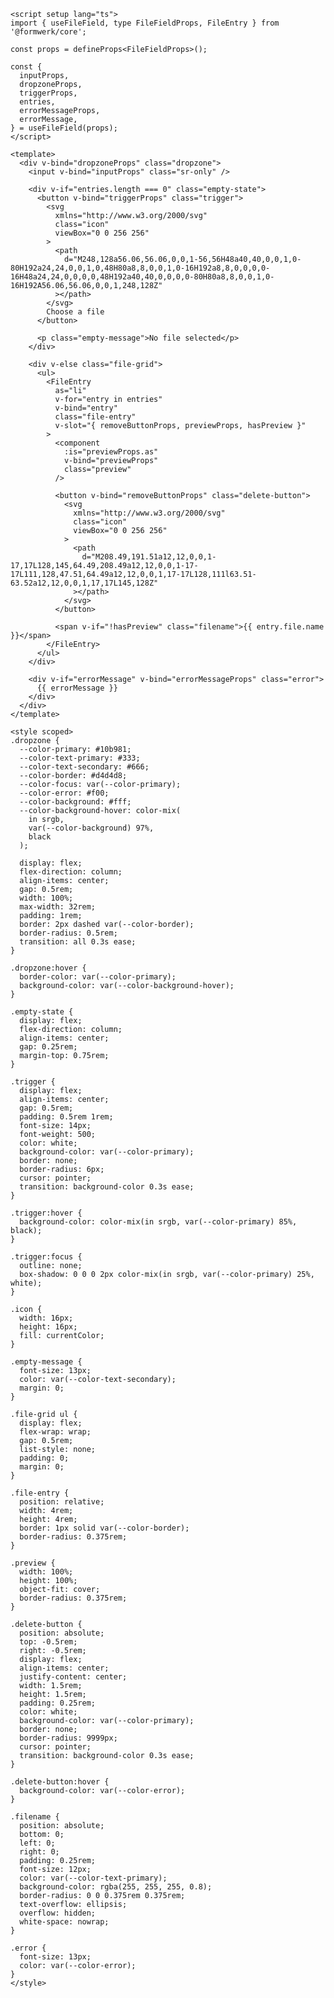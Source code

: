 ```vue
<script setup lang="ts">
import { useFileField, type FileFieldProps, FileEntry } from '@formwerk/core';

const props = defineProps<FileFieldProps>();

const {
  inputProps,
  dropzoneProps,
  triggerProps,
  entries,
  errorMessageProps,
  errorMessage,
} = useFileField(props);
</script>

<template>
  <div v-bind="dropzoneProps" class="dropzone">
    <input v-bind="inputProps" class="sr-only" />

    <div v-if="entries.length === 0" class="empty-state">
      <button v-bind="triggerProps" class="trigger">
        <svg
          xmlns="http://www.w3.org/2000/svg"
          class="icon"
          viewBox="0 0 256 256"
        >
          <path
            d="M248,128a56.06,56.06,0,0,1-56,56H48a40,40,0,0,1,0-80H192a24,24,0,0,1,0,48H80a8,8,0,0,1,0-16H192a8,8,0,0,0,0-16H48a24,24,0,0,0,0,48H192a40,40,0,0,0,0-80H80a8,8,0,0,1,0-16H192A56.06,56.06,0,0,1,248,128Z"
          ></path>
        </svg>
        Choose a file
      </button>

      <p class="empty-message">No file selected</p>
    </div>

    <div v-else class="file-grid">
      <ul>
        <FileEntry
          as="li"
          v-for="entry in entries"
          v-bind="entry"
          class="file-entry"
          v-slot="{ removeButtonProps, previewProps, hasPreview }"
        >
          <component
            :is="previewProps.as"
            v-bind="previewProps"
            class="preview"
          />

          <button v-bind="removeButtonProps" class="delete-button">
            <svg
              xmlns="http://www.w3.org/2000/svg"
              class="icon"
              viewBox="0 0 256 256"
            >
              <path
                d="M208.49,191.51a12,12,0,0,1-17,17L128,145,64.49,208.49a12,12,0,0,1-17-17L111,128,47.51,64.49a12,12,0,0,1,17-17L128,111l63.51-63.52a12,12,0,0,1,17,17L145,128Z"
              ></path>
            </svg>
          </button>

          <span v-if="!hasPreview" class="filename">{{ entry.file.name }}</span>
        </FileEntry>
      </ul>
    </div>

    <div v-if="errorMessage" v-bind="errorMessageProps" class="error">
      {{ errorMessage }}
    </div>
  </div>
</template>

<style scoped>
.dropzone {
  --color-primary: #10b981;
  --color-text-primary: #333;
  --color-text-secondary: #666;
  --color-border: #d4d4d8;
  --color-focus: var(--color-primary);
  --color-error: #f00;
  --color-background: #fff;
  --color-background-hover: color-mix(
    in srgb,
    var(--color-background) 97%,
    black
  );

  display: flex;
  flex-direction: column;
  align-items: center;
  gap: 0.5rem;
  width: 100%;
  max-width: 32rem;
  padding: 1rem;
  border: 2px dashed var(--color-border);
  border-radius: 0.5rem;
  transition: all 0.3s ease;
}

.dropzone:hover {
  border-color: var(--color-primary);
  background-color: var(--color-background-hover);
}

.empty-state {
  display: flex;
  flex-direction: column;
  align-items: center;
  gap: 0.25rem;
  margin-top: 0.75rem;
}

.trigger {
  display: flex;
  align-items: center;
  gap: 0.5rem;
  padding: 0.5rem 1rem;
  font-size: 14px;
  font-weight: 500;
  color: white;
  background-color: var(--color-primary);
  border: none;
  border-radius: 6px;
  cursor: pointer;
  transition: background-color 0.3s ease;
}

.trigger:hover {
  background-color: color-mix(in srgb, var(--color-primary) 85%, black);
}

.trigger:focus {
  outline: none;
  box-shadow: 0 0 0 2px color-mix(in srgb, var(--color-primary) 25%, white);
}

.icon {
  width: 16px;
  height: 16px;
  fill: currentColor;
}

.empty-message {
  font-size: 13px;
  color: var(--color-text-secondary);
  margin: 0;
}

.file-grid ul {
  display: flex;
  flex-wrap: wrap;
  gap: 0.5rem;
  list-style: none;
  padding: 0;
  margin: 0;
}

.file-entry {
  position: relative;
  width: 4rem;
  height: 4rem;
  border: 1px solid var(--color-border);
  border-radius: 0.375rem;
}

.preview {
  width: 100%;
  height: 100%;
  object-fit: cover;
  border-radius: 0.375rem;
}

.delete-button {
  position: absolute;
  top: -0.5rem;
  right: -0.5rem;
  display: flex;
  align-items: center;
  justify-content: center;
  width: 1.5rem;
  height: 1.5rem;
  padding: 0.25rem;
  color: white;
  background-color: var(--color-primary);
  border: none;
  border-radius: 9999px;
  cursor: pointer;
  transition: background-color 0.3s ease;
}

.delete-button:hover {
  background-color: var(--color-error);
}

.filename {
  position: absolute;
  bottom: 0;
  left: 0;
  right: 0;
  padding: 0.25rem;
  font-size: 12px;
  color: var(--color-text-primary);
  background-color: rgba(255, 255, 255, 0.8);
  border-radius: 0 0 0.375rem 0.375rem;
  text-overflow: ellipsis;
  overflow: hidden;
  white-space: nowrap;
}

.error {
  font-size: 13px;
  color: var(--color-error);
}
</style>
```
